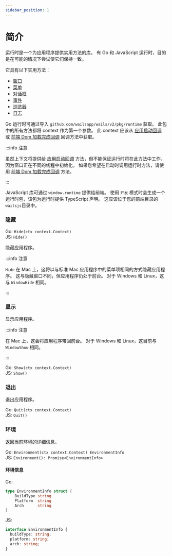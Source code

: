 ```yaml
---
sidebar_position: 1
---
```


# 简介

运行时是一个为应用程序提供实用方法的库。 有 Go 和 JavaScript 运行时，目的是在可能的情况下尝试使它们保持一致。

它具有以下实用方法：

- [窗口](window.mdx)
- [菜单](menu.mdx)
- [对话框](dialog.mdx)
- [事件](events.mdx)
- [浏览器](browser.mdx)
- [日志](log.mdx)

Go 运行时可通过导入 `github.com/wailsapp/wails/v2/pkg/runtime` 获取。 此包中的所有方法都将 context 作为第一个参数。 此 context 应该从 [应用启动回调](../options.mdx#onstartup) 或 [前端 Dom 加载完成回调](../options.mdx#ondomready) 回调方法中获取。

:::info 注意

虽然上下文将提供给 [应用启动回调](../../reference/options#应用启动回调) 方法，但不能保证运行时将在此方法中工作，因为窗口正在不同的线程中初始化。 如果您希望在启动时调用运行时方法，请使用 [前端 Dom 加载完成回调](../../reference/options#前端-dom-加载完成回调) 方法。

:::

JavaScript 库可通过 `window.runtime` 提供给前端。 使用 `开发` 模式时会生成一个运行时包，该包为运行时提供 TypeScript 声明。 这应该位于您的前端目录的`wailsjs`目录中。

### 隐藏

Go: `Hide(ctx context.Context)`<br/> JS: `Hide()`

隐藏应用程序。

:::info 注意

`Hide` 在 Mac 上，这将以与标准 Mac 应用程序中的菜单项相同的方式隐藏应用程序。 这与隐藏窗口不同，但应用程序仍处于前台。 对于 Windows 和 Linux，这与 `WindowHide` 相同。

:::

### 显示

显示应用程序。

:::info 注意

在 Mac 上，这会将应用程序带回前台。 对于 Windows 和 Linux，这目前与 `WindowShow` 相同。

:::

Go: `Show(ctx context.Context)`<br/> JS: `Show()`

### 退出

退出应用程序。

Go: `Quit(ctx context.Context)`<br/> JS: `Quit()`

### 环境

返回当前环境的详细信息。

Go: `Environment(ctx context.Context) EnvironmentInfo`<br/> JS: `Environment(): Promise<EnvironmentInfo>`

#### 环境信息

Go:

```go
type EnvironmentInfo struct {
    BuildType string
    Platform  string
    Arch      string
}
```

JS:

```ts
interface EnvironmentInfo {
  buildType: string;
  platform: string;
  arch: string;
}
```
